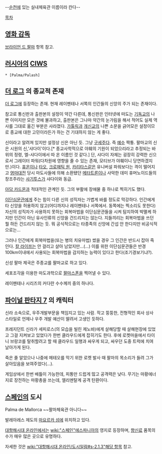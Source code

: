 --[[순천]]에 있는 실내체육관 이름이라 칸다--

[[목차]]

== [[영화 감독]] ==
[[브라이언 드 팔마]] 항목 참고.


== [[러시아]]의 [[CIWS]] ==
 * [Palma/Palash] 

== [[더 로그]] 의 종교적 존재 ==
[[더 로그]]에 등장하는 존재.
현재 레이펜테나 서쪽의 인간들의 신앙의 주가 되는 존재이다.

참고로 통신판과 출판본의 설정이 약간 다른데, 통신판은 인터넷에 떠도는 [[기독교]]의 나쁜 이미지만 모은 것에 불과하고, 출판본은 그나마 약간의 눈가림을 해서 적어도 실제 역사를 그대로 옮긴 부분은 사라졌다. [[가톨릭]]과 [[개신교]]의 나쁜 소문을 긁어모은 설정이므로 종교에 대한 고민이라든가 하는 건 기대하지 않는 게 좋다.

신이라고 알려져 있지만 설정상 신은 아닌 듯. 그냥 [[구세주]]다. 즉 [[예수]] 짝퉁. 팔마교의 신은 시원의 신,'샤다이'이다.[* 종교사학적으로 야훼의 기원이 되었으리라고 추정되는 바위의 정령, 엘-샤다이에서 따 온 이름인 것 같다.] 단, 샤다이 자체는 굉장히 강력한 신으로서 그레이터 파워(다차원에 영향을 줄 수 있는 존재, 모티브가 야훼이니 당연하겠지만.)이다. [[휴온]]이나 [[타오]], [[크로매틱 원]], [[카리타스]]같은 유니버설 파워보다는 격이 떨어지고 [[염마대전]] 당시 마도사들에 의해 소환됐던 [[메타트론]]이나 사악한 데미 휴머노이드들의 창조주라는 [[샤기투스]]가 샤다이와 동급.  

[[아담 카드몬]]과 적대적인 관계인 듯. 그의 부활에 장애물 중 하나로 찍히기도 했다.

[[이단심문관]]에게 주는 힘이 다른 신의 성직자는 가볍게 바를 정도로 막강하다. 인간에게 타 신앙을 허용하지 않고(어디까지나 레이펜테나 서쪽에서. 동쪽에는 찍소리도 못한다) 자신의 성직자가 사용하지 못하는 회복마법을 이단심문관들을 시켜 탐지하여 박멸케 하지만 인간이 아닌 유사인류의 신앙을 건드리지는 않는다. 지들끼리는 회복마법을 쓰던 뭘 하든 건드리지 않는 듯. 뭐 공식적으로는 타종족의 신앙에 간섭 안 한다지만 비공식적으로는...

그러나 인간에게 회복마법을(또는 병의 치유마법) 썼을 경우 그 인간은 반드시 잡아 죽인다. [[칼 라이쯔]]는 안 걸리고 살아 남았지만...(…) 이를 위한 이단심문관들은 반경 100km이내에서 사용되는 회복마법을 감지하는 능력이 있다고 한다(조기경보기냐?).

신성 팔마 제국은 주종교를 팔마교로 하고 있다.

세포조각을 이용한 마도과학으로 [[팔마스폰]]을 찍어낼 수 있다.

레이펜테나 시리즈의 커다란 수수께끼 중의 하나다.

== [[파이널 판타지 7]] 의 캐릭터 ==
신라 소속으로, 우주개발부문을 책임지고 있는 사람. 작고 뚱뚱한, 전형적인 회사 상사 스타일로 언제나 우주 개발 예산이 딸려서 고생인 듯하다.

프레지던트 신라가 세피로스(의 모습을 빌린 제노바)에게 살해당할 때 살해현장에 있었고 그걸 지켜보고 있었다가 한번 클라우드에게 잡히기도 한다. 후에 로켓마을에서 타이니 브랑코를 탈취할려고 할 때 클라우드 일행과 싸우게 되고, 싸우던 도중 트럭에 치여 날아가게 된다.

죽은 줄 알았으나 나중에 메테오를 막기 위한 로켓 발사 때 팔마의 목소리가 들려 그가 살아있음을 보여주었다(…).

게임상에서 한번 배틀이 가능한데, 피통만 드럽게 많고 공격력은 낮다. 무기는 마황에너지로 장전하는 마황총을 쓰는데, 엘리멘탈계 공격 탄환이다.

== [[스페인]]의 도시 ==
Palma de Mallorca
~~팔마체육관 아니다~~

발레아레스 제도의 [[마요르카 섬]]에 위치하고 있다.

[[대항해시대 온라인]]에서는 [[wiki:"스페인"에스파니아]]의 영지로 등장하며, [[향신료]] 품목의 수가 매우 많은 곳으로 유명하다.

자세한 것은 [[wiki:"대항해시대 온라인/도시일람#s-2.1.3"해당 항목]] 참고.
